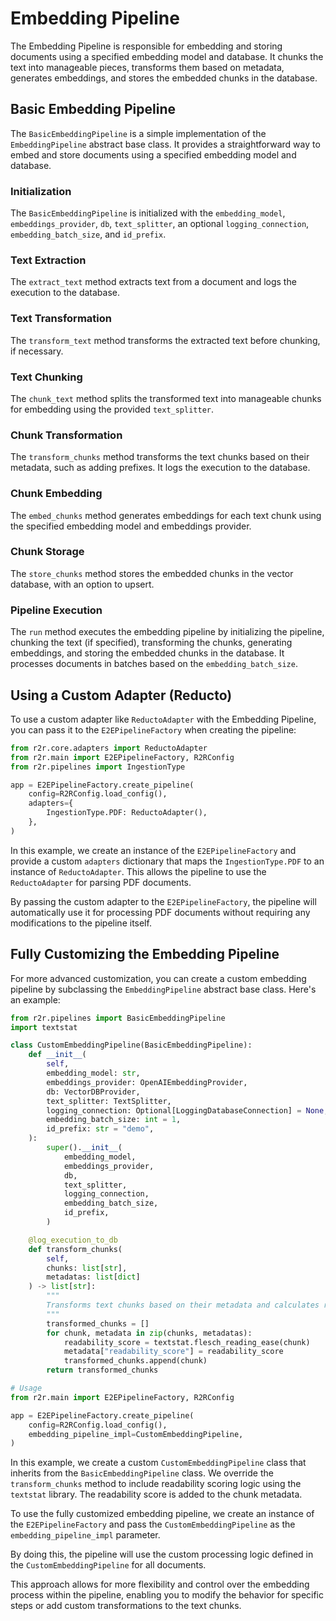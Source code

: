 # Embedding Pipeline

The Embedding Pipeline is responsible for embedding and storing documents using a specified embedding model and database. It chunks the text into manageable pieces, transforms them based on metadata, generates embeddings, and stores the embedded chunks in the database.

## Basic Embedding Pipeline

The `BasicEmbeddingPipeline` is a simple implementation of the `EmbeddingPipeline` abstract base class. It provides a straightforward way to embed and store documents using a specified embedding model and database.

### Initialization

The `BasicEmbeddingPipeline` is initialized with the `embedding_model`, `embeddings_provider`, `db`, `text_splitter`, an optional `logging_connection`, `embedding_batch_size`, and `id_prefix`.

### Text Extraction

The `extract_text` method extracts text from a document and logs the execution to the database.

### Text Transformation

The `transform_text` method transforms the extracted text before chunking, if necessary.

### Text Chunking

The `chunk_text` method splits the transformed text into manageable chunks for embedding using the provided `text_splitter`.

### Chunk Transformation

The `transform_chunks` method transforms the text chunks based on their metadata, such as adding prefixes. It logs the execution to the database.

### Chunk Embedding

The `embed_chunks` method generates embeddings for each text chunk using the specified embedding model and embeddings provider.

### Chunk Storage

The `store_chunks` method stores the embedded chunks in the vector database, with an option to upsert.

### Pipeline Execution

The `run` method executes the embedding pipeline by initializing the pipeline, chunking the text (if specified), transforming the chunks, generating embeddings, and storing the embedded chunks in the database. It processes documents in batches based on the `embedding_batch_size`.

## Using a Custom Adapter (Reducto)

To use a custom adapter like `ReductoAdapter` with the Embedding Pipeline, you can pass it to the `E2EPipelineFactory` when creating the pipeline:

```python
from r2r.core.adapters import ReductoAdapter
from r2r.main import E2EPipelineFactory, R2RConfig
from r2r.pipelines import IngestionType

app = E2EPipelineFactory.create_pipeline(
    config=R2RConfig.load_config(),
    adapters={
        IngestionType.PDF: ReductoAdapter(),
    },
)
```

In this example, we create an instance of the `E2EPipelineFactory` and provide a custom `adapters` dictionary that maps the `IngestionType.PDF` to an instance of `ReductoAdapter`. This allows the pipeline to use the `ReductoAdapter` for parsing PDF documents.

By passing the custom adapter to the `E2EPipelineFactory`, the pipeline will automatically use it for processing PDF documents without requiring any modifications to the pipeline itself.

## Fully Customizing the Embedding Pipeline

For more advanced customization, you can create a custom embedding pipeline by subclassing the `EmbeddingPipeline` abstract base class. Here's an example:

```python
from r2r.pipelines import BasicEmbeddingPipeline
import textstat

class CustomEmbeddingPipeline(BasicEmbeddingPipeline):
    def __init__(
        self,
        embedding_model: str,
        embeddings_provider: OpenAIEmbeddingProvider,
        db: VectorDBProvider,
        text_splitter: TextSplitter,
        logging_connection: Optional[LoggingDatabaseConnection] = None,
        embedding_batch_size: int = 1,
        id_prefix: str = "demo",
    ):
        super().__init__(
            embedding_model,
            embeddings_provider,
            db,
            text_splitter,
            logging_connection,
            embedding_batch_size,
            id_prefix,
        )

    @log_execution_to_db
    def transform_chunks(
        self,
        chunks: list[str],
        metadatas: list[dict]
    ) -> list[str]:
        """
        Transforms text chunks based on their metadata and calculates readability scores.
        """
        transformed_chunks = []
        for chunk, metadata in zip(chunks, metadatas):
            readability_score = textstat.flesch_reading_ease(chunk)
            metadata["readability_score"] = readability_score
            transformed_chunks.append(chunk)
        return transformed_chunks

# Usage
from r2r.main import E2EPipelineFactory, R2RConfig

app = E2EPipelineFactory.create_pipeline(
    config=R2RConfig.load_config(),
    embedding_pipeline_impl=CustomEmbeddingPipeline,
)
```

In this example, we create a custom `CustomEmbeddingPipeline` class that inherits from the `BasicEmbeddingPipeline` class. We override the `transform_chunks` method to include readability scoring logic using the `textstat` library. The readability score is added to the chunk metadata.

To use the fully customized embedding pipeline, we create an instance of the `E2EPipelineFactory` and pass the `CustomEmbeddingPipeline` as the `embedding_pipeline_impl` parameter.

By doing this, the pipeline will use the custom processing logic defined in the `CustomEmbeddingPipeline` for all documents.

This approach allows for more flexibility and control over the embedding process within the pipeline, enabling you to modify the behavior for specific steps or add custom transformations to the text chunks.